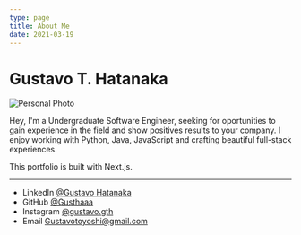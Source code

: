 ```yaml
---
type: page
title: About Me
date: 2021-03-19
---
```

# Gustavo T. Hatanaka


<Image
  src="/images/ImagemPessoal.png"
  alt="Personal Photo"
  width={300}
  height={200}
  priority
  className="next-image"
/>

Hey, I'm a Undergraduate Software Engineer, seeking for oportunities to gain experience in the field and show positives results to your company. I enjoy working with Python, Java, JavaScript and crafting beautiful full-stack experiences.

This portfolio is built with Next.js.


---

- LinkedIn [@Gustavo Hatanaka](https://www.linkedin.com/in/gustavo-hatanaka-055387280/)
- GitHub [@Gusthaaa](https://github.com/Gusthaaa)
- Instagram [@gustavo.gth](https://www.instagram.com/gustavo.gth/)
- Email Gustavotoyoshi@gmail.com

